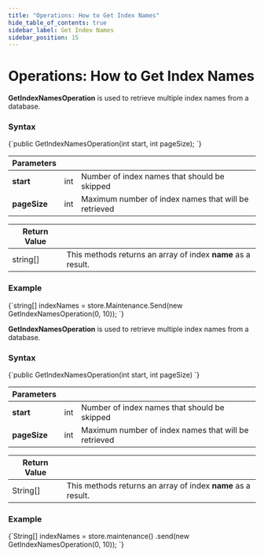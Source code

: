 ```yaml
---
title: "Operations: How to Get Index Names"
hide_table_of_contents: true
sidebar_label: Get Index Names
sidebar_position: 15
---
```





# Operations: How to Get Index Names
<LanguageSwitcher supportedLanguages={supportedLanguages} />
<LanguageContent language="csharp">


**GetIndexNamesOperation** is used to retrieve multiple index names from a database.

### Syntax

<TabItem value="get_3_0" label="get_3_0">
<CodeBlock language="csharp">
{`public GetIndexNamesOperation(int start, int pageSize);
`}
</CodeBlock>
</TabItem>

| Parameters | | |
| ------------- | ------------- | ----- |
| **start** | int | Number of index names that should be skipped |
| **pageSize** | int | Maximum number of index names that will be retrieved |

| Return Value | |
| ------------- | ----- |
| string[] | This methods returns an array of index **name** as a result. |

### Example

<TabItem value="get_3_1" label="get_3_1">
<CodeBlock language="csharp">
{`string[] indexNames = store.Maintenance.Send(new GetIndexNamesOperation(0, 10));
`}
</CodeBlock>
</TabItem>


</LanguageContent>
<LanguageContent language="java">


**GetIndexNamesOperation** is used to retrieve multiple index names from a database.

### Syntax

<TabItem value="get_3_0" label="get_3_0">
<CodeBlock language="java">
{`public GetIndexNamesOperation(int start, int pageSize)
`}
</CodeBlock>
</TabItem>

| Parameters | | |
| ------------- | ------------- | ----- |
| **start** | int | Number of index names that should be skipped |
| **pageSize** | int | Maximum number of index names that will be retrieved |

| Return Value | |
| ------------- | ----- |
| String[] | This methods returns an array of index **name** as a result. |

### Example

<TabItem value="get_3_1" label="get_3_1">
<CodeBlock language="java">
{`String[] indexNames
    = store.maintenance()
        .send(new GetIndexNamesOperation(0, 10));
`}
</CodeBlock>
</TabItem>



</LanguageContent>

<!---
### Indexes
- [What are Indexes](../../../../indexes/what-are-indexes)
- [Creating and Deploying Indexes](../../../../indexes/creating-and-deploying)

### Server
- [Index Administration](../../../../server/administration/index-administration)

### Operations
- [How to Get Indexes](../../../../client-api/operations/maintenance/indexes/get-indexes)
- [How to Put Indexes](../../../../client-api/operations/maintenance/indexes/put-indexes)
- [How to Delete Index](../../../../client-api/operations/maintenance/indexes/delete-index)


-->